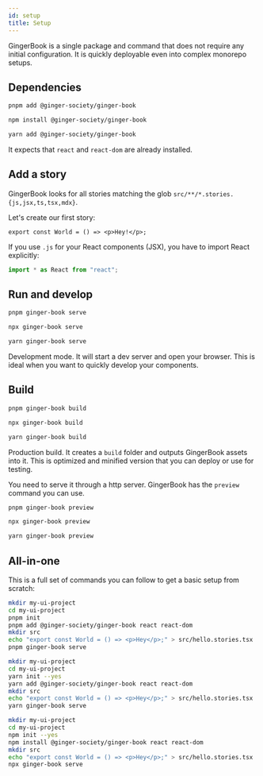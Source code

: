 ```yaml
---
id: setup
title: Setup
---
```



GingerBook is a single package and command that does not require any initial configuration. It is quickly deployable even into complex monorepo setups.

## Dependencies

<Tabs>
<TabItem value="pnpm" label="pnpm">

```bash
pnpm add @ginger-society/ginger-book
```

</TabItem>
<TabItem value="npm" label="npm">

```bash
npm install @ginger-society/ginger-book
```

</TabItem>
<TabItem value="yarn" label="yarn">

```bash
yarn add @ginger-society/ginger-book
```

</TabItem>
</Tabs>

It expects that `react` and `react-dom` are already installed.

## Add a story

GingerBook looks for all stories matching the glob `src/**/*.stories.{js,jsx,ts,tsx,mdx}`.

Let's create our first story:

```tsx title="src/hello.stories.tsx"
export const World = () => <p>Hey!</p>;
```

If you use `.js` for your React components (JSX), you have to import React explicitly:

```jsx
import * as React from "react";
```

## Run and develop

<Tabs>
<TabItem value="pnpm" label="pnpm">

```bash
pnpm ginger-book serve
```

</TabItem>
<TabItem value="npm" label="npm">

```bash
npx ginger-book serve
```

</TabItem>
<TabItem value="yarn" label="yarn">

```bash
yarn ginger-book serve
```

</TabItem>
</Tabs>

Development mode. It will start a dev server and open your browser. This is ideal when you want to quickly develop your components.

## Build

<Tabs>
<TabItem value="pnpm" label="pnpm">

```bash
pnpm ginger-book build
```

</TabItem>
<TabItem value="npm" label="npm">

```bash
npx ginger-book build
```

</TabItem>
<TabItem value="yarn" label="yarn">

```bash
yarn ginger-book build
```

</TabItem>
</Tabs>

Production build. It creates a `build` folder and outputs GingerBook assets into it. This is optimized and minified version that you can deploy or use for testing.

You need to serve it through a http server. GingerBook has the `preview` command you can use.

<Tabs>
<TabItem value="pnpm" label="pnpm">

```bash
pnpm ginger-book preview
```

</TabItem>
<TabItem value="npm" label="npm">

```bash
npx ginger-book preview
```

</TabItem>
<TabItem value="yarn" label="yarn">

```bash
yarn ginger-book preview
```

</TabItem>
</Tabs>

## All-in-one

This is a full set of commands you can follow to get a basic setup from scratch:

<Tabs>
<TabItem value="pnpm" label="pnpm">

```bash
mkdir my-ui-project
cd my-ui-project
pnpm init
pnpm add @ginger-society/ginger-book react react-dom
mkdir src
echo "export const World = () => <p>Hey</p>;" > src/hello.stories.tsx
pnpm ginger-book serve
```

</TabItem>
<TabItem value="yarn" label="yarn">

```bash
mkdir my-ui-project
cd my-ui-project
yarn init --yes
yarn add @ginger-society/ginger-book react react-dom
mkdir src
echo "export const World = () => <p>Hey</p>;" > src/hello.stories.tsx
yarn ginger-book serve
```

</TabItem>
<TabItem value="npm" label="npm">

```bash
mkdir my-ui-project
cd my-ui-project
npm init --yes
npm install @ginger-society/ginger-book react react-dom
mkdir src
echo "export const World = () => <p>Hey</p>;" > src/hello.stories.tsx
npx ginger-book serve
```

</TabItem>
</Tabs>

